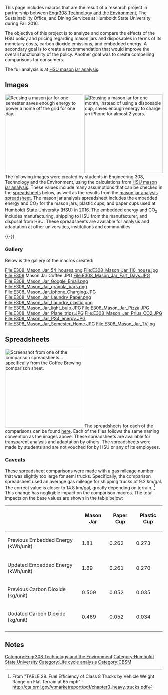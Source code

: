 {{Tocright}}
This page includes macros that are the result of a research project in partnership between [[Engr308 Technology and the Environment]], The Sustainability Office, and Dining Services at Humboldt State University during Fall 2016. 

The objective of this project is to analyze and compare the effects of the HSU policy and pricing regarding mason jars and disposables in terms of its monetary costs, carbon dioxide emissions, and embedded energy. A secondary goal is to create a recommendation that would improve the overall functionality of the policy. Another goal was to create compelling comparisons for consumers.

The full analysis is at [[HSU mason jar analysis]].

==Images==
[[File:E308_Mason_Jar_Semester_Home.JPG|thumb|left|250px|Reusing a mason jar for one semester saves enough energy to power a home off the grid for one day.]]
[[File:E308_Mason_Jar_Iphone_Charging.JPG|thumb|right|250px|Reusing a mason jar for one month, instead of using a disposable cup, saves enough energy to charge an iPhone for almost 2 years.]]
The following images were created by students in Engineering 308, Technology and the Environment, using the calculations from [[HSU mason jar analysis]]. These values include many assumptions that can be checked in the [[#Spreadsheets|spreadsheets]] below, as well as the results from the [[Media:Mason_Jar_Analysis.xlsx|mason jar analysis spreadsheet]]. The mason jar analysis spreadsheet includes the embedded energy and CO<sub>2</sub> for the mason jars, plastic cups, and paper cups used at Humboldt State University (HSU) in 2016. The embedded energy and CO<sub>2</sub> includes manufacturing, shipping to HSU from the manufacturer, and disposal from HSU. These spreadsheets are available for analysis and adaptation at other universities, institutions and communities. 

{{-}}
===Gallery===
Below is the gallery of the macros created:
<gallery mode="packed" caption="Energy Savings from Reusing Mason Jars at Humboldt State University">
File:E308_Mason_Jar_54_houses.png
File:E308_Mason_Jar_110_house.jpg
File:E308 Mason Jar Coffee.JPG
File:E308_Mason_Jar_Fart_Days.JPG
File:E308_Mason_Jar_Google_Email.png
File:E308_Mason_Jar_granola_bars.png
File:E308_Mason_Jar_Iphone_Charging.JPG
File:E308_Mason_Jar_Laundry_Paper.png
File:E308_Mason_Jar_Laundry_plastic.png
File:E308_Mason_Jar_light_bulb.JPG
File:E308_Mason_Jar_Pizza.JPG
File:E308_Mason_Jar_Plane_trips.JPG
File:E308_Mason_Jar_Prius_CO2.JPG
File:E308_Mason_Jar_PS4_energy.JPG
File:E308_Mason_Jar_Semester_Home.JPG
File:E308_Mason_Jar_TV.jpg
</gallery>

==Spreadsheets==
[[File:E308 Coffee Spreadsheet.JPG|thumb|250px|left|Screenshot from one of the comparison spreadsheets... specifically from the Coffee Brewing comparison sheet.]]
The spreadsheets for each of the comparisons can be found [https://www.dropbox.com/sh/yzehblt6vfbb8nt/AAA8SM7J6e7qQBKl0dxfuFWLa?dl=0 here]. Each of the files follows the same naming convention as the images above. These spreadsheets are available for transparent analysis and adaptation by others. The spreadsheets were made by students and are not vouched for by HSU or any of its employees. 

===Caveats===
These spreadsheet comparisons were made with a gas mileage number that was slightly too large for semi trucks. Specifically, the comparison spreadsheet used an average gas mileage for shipping trucks of 9.2 km/gal. The correct value is closer to 14.8 km/gal, greatly depending on terrain. <ref>From "TABLE 28. Fuel Efficiency of Class 8 Trucks by Vehicle Weight Range on Flat Terrain at 65 mph"  - http://cta.ornl.gov/vtmarketreport/pdf/chapter3_heavy_trucks.pdf</ref> This change has negligible impact on the comparison macros. The total impacts on the base values are shown in the table below:

{| class="wikitable"
|-
! 
! Mason Jar
! Paper Cup
! Plastic Cup
|-
| Previous Embedded Energy (kWh/unit)
| 1.81
| 0.262
| 0.273
|-
| Updated Embedded Energy (kWh/unit)
| 1.69
| 0.261
| 0.270
|-
| Previous Carbon Dioxide (kg/unit)
| 0.509
| 0.052
| 0.035
|-
| Uodated Carbon Dioxide (kg/unit)
| 0.469
| 0.052
| 0.034
|-
|}

==Notes==
{{Reflist}}

[[Category:Engr308 Technology and the Environment]]
[[Category:Humboldt State University]]
[[Category:Life cycle analysis]]
[[Category:CBSM]]